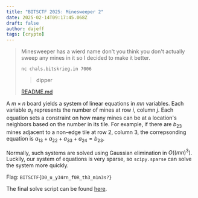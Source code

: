 ```yaml
---
title: "BITSCTF 2025: Minesweeper 2"
date: 2025-02-14T09:17:45.068Z
draft: false
author: dajeff
tags: [crypto]
---
```



<link rel="stylesheet" href={css}></link>

> Minesweeper has a wierd name don't you think you don't actually sweep any mines in it so I decided to make it better.
> 
> `nc chals.bitskrieg.in 7006`
> 
>> dipper
> 
> <div>
>     <a href={readme}>README.md</a>
> </div>

A $m\times n$ board yields a system of linear equations in $mn$ variables. Each variable $a_{ij}$ represents the number of mines at row $i$, column $j$.
Each equation sets a constraint on how many mines can be at a location's neighbors based on the number in its tile.
For example, if there are $b_{23}$ mines adjacent to a non-edge tile at row $2$, column $3$, the correpsonding equation is
$a_{13} + a_{22} + a_{33} + a_{24} = b_{23}$.

Normally, such systems are solved using Gaussian elimination in $O((mn)^3)$. Luckily, our system of equations is very sparse, so `scipy.sparse` can solve the system more quickly.

Flag: `BITSCTF{D0_u_y34rn_f0R_th3_m1n3s?}`

The final solve script can be found <a href={solveScript}>here</a>.
